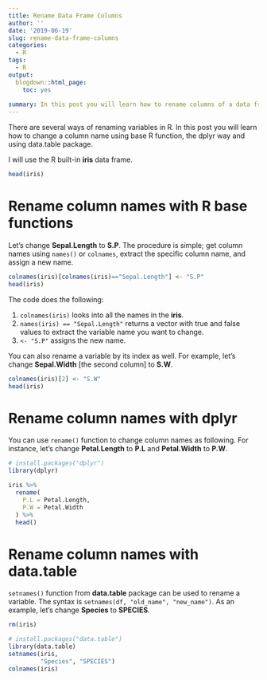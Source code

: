 ```yaml
---
title: Rename Data Frame Columns
author: ''
date: '2019-06-19'
slug: rename-data-frame-columns
categories:
  - R
tags:
  - R
output:
  blogdown::html_page: 
    toc: yes
    
summary: In this post you will learn how to rename columns of a data frame in R.    
---
```


There are several ways of renaming variables in R. In this post you will learn how to change a column name using base R function, the dplyr way and using data.table package.

I will use the R built-in **iris** data frame.

```r
head(iris)
```

# Rename column names with R base functions

Let's change **Sepal.Length** to **S.P**. The procedure is simple; get column names using `names()` or `colnames`, extract the specific column name, and assign a new name.

```r
colnames(iris)[colnames(iris)=="Sepal.Length"] <- "S.P"
head(iris)
```

The code does the following:

1. `colnames(iris)` looks into all the names in the **iris**.
2. `names(iris) == "Sepal.Length"` returns a vector with true and false values to extract the variable name you want to change.
3. `<- "S.P"` assigns the new name.

You can also rename a variable by its index as well. For example, let's change **Sepal.Width** [the second column] to **S.W**.

```r
colnames(iris)[2] <- "S.W"
head(iris)
```

# Rename column names with dplyr

You can use `rename()` function to change column names as following. For instance, let's change **Petal.Length** to **P.L** and **Petal.Width** to **P.W**.

```r
# install.packages("dplyr")
library(dplyr)

iris %>%
  rename(
    P.L = Petal.Length,
    P.W = Petal.Width
  ) %>%
  head()
```

# Rename column names with data.table

`setnames()` function from **data.table** package can be used to rename a variable. The syntax is `setnames(df, "old_name", "new_name")`. As an example, let's change **Species** to **SPECIES**.

```r
rm(iris)
```


```r
# install.packages("data.table")
library(data.table)
setnames(iris,
         "Species", "SPECIES")
colnames(iris)
```


